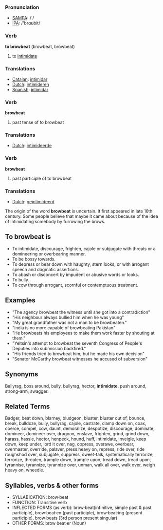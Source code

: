 {{rfc}}
=== Pronunciation ===
*[[w:SAMPA|SAMPA]]: /'/
*[[w:IPA|IPA]]: /'brɑʊbit/

=== Verb ===

'''to browbeat''' (browbeat, browbeat)

# to [[intimidate]]

=== Translations ===
*[[Catalan]]: [[intimidar]]
*[[Dutch]]: [[intimideren]]
*[[Spanish]]: [[intimidar]]

=== Verb ===

'''browbeat'''

# past tense of to browbeat

=== Translations ===
*[[Dutch]]: [[intimideerde]]

=== Verb ===

'''browbeat'''

# past participle of to browbeat

=== Translations ===
*[[Dutch]]: [[geïntimideerd]]

The origin of the word '''browbeat''' is uncertain.  It first appeared in late 16th century.  Some people believe that maybe it came about because of the idea of intimidating somebody by furrowing the brows.

==To '''browbeat''' is==
* To intimidate, discourage, frighten, cajole or subjugate with threats or a domineering or overbearing manner.
* To be bossy towards.
* To depress or bear down with haughty, stern looks, or with arrogant speech and dogmatic assertions.
* To abash or disconcert by impudent or abusive words or looks.
* To bully.
* To cow through arrogant, scornful or contemptuous treatment.

==Examples==
* "The agency browbeat the witness until she got into a contradiction"
* "His neighbour always bullied him when he was young" 
* "My great grandfather was not a man to be browbeaten."
* "India is no more capable of browbeating Pakistan"
* "He browbeats his employees to make them work faster by shouting at them."
* "Yeltsin's attempt to browbeat the seventh Congress of People's Deputies into submission backfired."
* "His friends tried to browbeat him, but he made his own decision"
* "Senator McCarthy browbeat witnesses he accused of subversion"

==Synonyms==
Ballyrag, boss around, bully, bullyrag, hector, '''intimidate''', push around, strong-arm, swagger.

==Related Terms==
Badger, beat down, blarney, bludgeon, bluster, bluster out of, bounce, break, bulldoze, bully, bullyrag, cajole, castrate, clamp down on, coax, coerce, compel, cow, daunt, demoralize, despotize, discourage, dominate, domineer, domineer over, dragoon, enslave, frighten, grind, grind down, harass, hassle, hector, henpeck, hound, huff, intimidate, inveigle, keep down, keep under, lord it over, nag, oppress, overawe, overbear, overmaster, override, palaver, press heavy on, repress, ride over, ride roughshod over, subjugate, suppress, sweet-talk, systematically terrorize, terrorize, threaten, trample down, trample upon, tread down, tread upon, tyrannise, tyrannize, tyrannize over, unman, walk all over, walk over, weigh heavy on, wheedle.

==Syllables, verbs & other forms==
* SYLLABICATION: brow·beat
* FUNCTION: Transitive verb 
* INFLECTED FORMS (as verb): brow·beat(infinitive, simple past & past participle), brow·beat·en (past participle), brow·beat·ing (present participle), brow·beats (3rd person present singular)
* OTHER FORMS: brow·beat·er (Noun)
